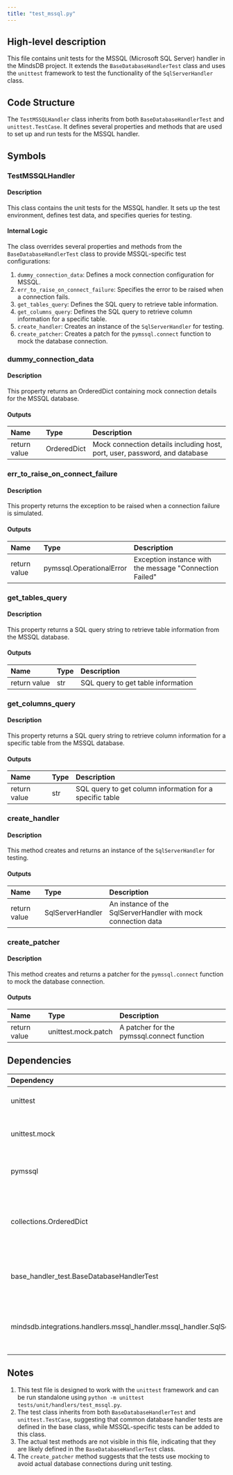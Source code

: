 ```yaml
---
title: "test_mssql.py"
---
```


## High-level description
This file contains unit tests for the MSSQL (Microsoft SQL Server) handler in the MindsDB project. It extends the `BaseDatabaseHandlerTest` class and uses the `unittest` framework to test the functionality of the `SqlServerHandler` class.

## Code Structure
The `TestMSSQLHandler` class inherits from both `BaseDatabaseHandlerTest` and `unittest.TestCase`. It defines several properties and methods that are used to set up and run tests for the MSSQL handler.

## Symbols

### TestMSSQLHandler
#### Description
This class contains the unit tests for the MSSQL handler. It sets up the test environment, defines test data, and specifies queries for testing.

#### Internal Logic
The class overrides several properties and methods from the `BaseDatabaseHandlerTest` class to provide MSSQL-specific test configurations:

1. `dummy_connection_data`: Defines a mock connection configuration for MSSQL.
2. `err_to_raise_on_connect_failure`: Specifies the error to be raised when a connection fails.
3. `get_tables_query`: Defines the SQL query to retrieve table information.
4. `get_columns_query`: Defines the SQL query to retrieve column information for a specific table.
5. `create_handler`: Creates an instance of the `SqlServerHandler` for testing.
6. `create_patcher`: Creates a patch for the `pymssql.connect` function to mock the database connection.

### dummy_connection_data
#### Description
This property returns an OrderedDict containing mock connection details for the MSSQL database.

#### Outputs
| Name | Type | Description |
|:-----|:-----|:------------|
| return value | OrderedDict | Mock connection details including host, port, user, password, and database |

### err_to_raise_on_connect_failure
#### Description
This property returns the exception to be raised when a connection failure is simulated.

#### Outputs
| Name | Type | Description |
|:-----|:-----|:------------|
| return value | pymssql.OperationalError | Exception instance with the message "Connection Failed" |

### get_tables_query
#### Description
This property returns a SQL query string to retrieve table information from the MSSQL database.

#### Outputs
| Name | Type | Description |
|:-----|:-----|:------------|
| return value | str | SQL query to get table information |

### get_columns_query
#### Description
This property returns a SQL query string to retrieve column information for a specific table from the MSSQL database.

#### Outputs
| Name | Type | Description |
|:-----|:-----|:------------|
| return value | str | SQL query to get column information for a specific table |

### create_handler
#### Description
This method creates and returns an instance of the `SqlServerHandler` for testing.

#### Outputs
| Name | Type | Description |
|:-----|:-----|:------------|
| return value | SqlServerHandler | An instance of the SqlServerHandler with mock connection data |

### create_patcher
#### Description
This method creates and returns a patcher for the `pymssql.connect` function to mock the database connection.

#### Outputs
| Name | Type | Description |
|:-----|:-----|:------------|
| return value | unittest.mock.patch | A patcher for the pymssql.connect function |

## Dependencies
| Dependency | Purpose |
|:-----------|:--------|
| unittest | Provides the testing framework |
| unittest.mock | Used for mocking objects in tests |
| pymssql | MSSQL database adapter for Python |
| collections.OrderedDict | Used to create an ordered dictionary for connection data |
| base_handler_test.BaseDatabaseHandlerTest | Base class for database handler tests |
| mindsdb.integrations.handlers.mssql_handler.mssql_handler.SqlServerHandler | The MSSQL handler class being tested |

## Notes
1. This test file is designed to work with the `unittest` framework and can be run standalone using `python -m unittest tests/unit/handlers/test_mssql.py`.
2. The test class inherits from both `BaseDatabaseHandlerTest` and `unittest.TestCase`, suggesting that common database handler tests are defined in the base class, while MSSQL-specific tests can be added to this class.
3. The actual test methods are not visible in this file, indicating that they are likely defined in the `BaseDatabaseHandlerTest` class.
4. The `create_patcher` method suggests that the tests use mocking to avoid actual database connections during unit testing.